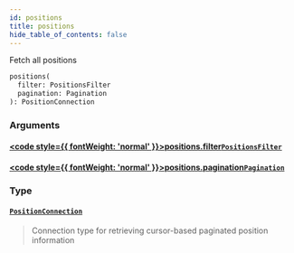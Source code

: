 ```yaml
---
id: positions
title: positions
hide_table_of_contents: false
---
```








Fetch all positions

```graphql
positions(
  filter: PositionsFilter
  pagination: Pagination
): PositionConnection
```


### Arguments

#### [<code style={{ fontWeight: 'normal' }}>positions.<b>filter</b></code>](#)<Bullet />[`PositionsFilter`](/testnet/api/graphql/inputs/positions-filter) <Badge class="secondary" text="input"/>
> 
> 

#### [<code style={{ fontWeight: 'normal' }}>positions.<b>pagination</b></code>](#)<Bullet />[`Pagination`](/testnet/api/graphql/inputs/pagination) <Badge class="secondary" text="input"/>
> 
> 

### Type

#### [`PositionConnection`](/testnet/api/graphql/objects/position-connection) <Badge class="secondary" text="object"/>
> Connection type for retrieving cursor-based paginated position information
> 





